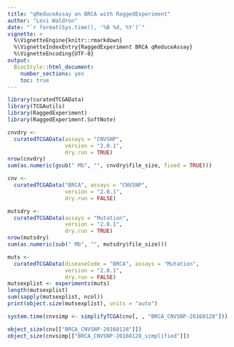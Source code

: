 ```yaml
---
title: "qReduceAssay on BRCA with RaggedExperiment"
author: "Levi Waldron"
date: "`r format(Sys.time(), '%B %d, %Y')`"
vignette: >
  %\VignetteEngine{knitr::rmarkdown}
  %\VignetteIndexEntry{RaggedExperiment BRCA qReduceAssay}
  %\VignetteEncoding{UTF-8}
output:
  BiocStyle::html_document:
    number_sections: yes
    toc: true
---
```



```r
library(curatedTCGAData)
library(TCGAutils)
library(RaggedExperiment)
library(RaggedExperiment.SoftNote)
```

```r
cnvdry <-
  curatedTCGAData(assays = "CNVSNP",
                  version = "2.0.1",
                  dry.run = TRUE)
nrow(cnvdry)
sum(as.numeric(gsub(" Mb", "", cnvdry$file_size, fixed = TRUE)))
```

```r
cnv <-
  curatedTCGAData("BRCA", assays = "CNVSNP",
                  version = "2.0.1",
                  dry.run = FALSE)
```


```r
mutsdry <-
  curatedTCGAData(assays = "Mutation",
                  version = "2.0.1",
                  dry.run = TRUE)
nrow(mutsdry)
sum(as.numeric(sub(" Mb", "", mutsdry$file_size)))
```


```r
muts <-
  curatedTCGAData(diseaseCode = "BRCA", assays = "Mutation",
                  version = "2.0.1",
                  dry.run = FALSE)
mutsexplist <- experiments(muts)
length(mutsexplist)
sum(sapply(mutsexplist, ncol))
print(object.size(mutsexplist), units = "auto")
```

```r
system.time(cnvsimp <- simplifyTCGA(cnv[, , "BRCA_CNVSNP-20160128"]))
```

```r
object_size(cnv[["BRCA_CNVSNP-20160128"]])
object_size(cnvsimp[["BRCA_CNVSNP-20160128_simplified"]])
```
